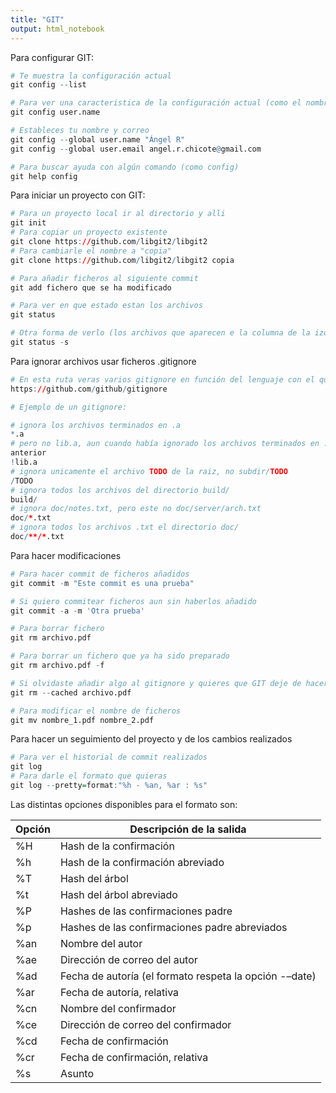 ```yaml
---
title: "GIT"
output: html_notebook
---
```

Para configurar GIT:
```r
# Te muestra la configuración actual
git config --list

# Para ver una caracteristica de la configuración actual (como el nombre)
git config user.name

# Estableces tu nombre y correo
git config --global user.name "Ángel R"
git config --global user.email angel.r.chicote@gmail.com

# Para buscar ayuda con algún comando (como config)
git help config
```

Para iniciar un proyecto con GIT:
```r
# Para un proyecto local ir al directorio y alli
git init
# Para copiar un proyecto existente
git clone https://github.com/libgit2/libgit2
# Para cambiarle el nombre a "copia"
git clone https://github.com/libgit2/libgit2 copia

# Para añadir ficheros al siguiente commit 
git add fichero que se ha modificado

# Para ver en que estado estan los archivos
git status

# Otra forma de verlo (los archivos que aparecen e la columna de la izquierda estan preparados y los de la derecha estan sin peparar)
git status -s

```

Para ignorar archivos usar ficheros .gitignore
```r
# En esta ruta veras varios gitignore en función del lenguaje con el que estes.
https://github.com/github/gitignore

# Ejemplo de un gitignore:

# ignora los archivos terminados en .a
*.a
# pero no lib.a, aun cuando había ignorado los archivos terminados en .a en la linea
anterior
!lib.a
# ignora unicamente el archivo TODO de la raiz, no subdir/TODO
/TODO
# ignora todos los archivos del directorio build/
build/
# ignora doc/notes.txt, pero este no doc/server/arch.txt
doc/*.txt
# ignora todos los archivos .txt el directorio doc/
doc/**/*.txt
```

Para hacer modificaciones
```r
# Para hacer commit de ficheros añadidos
git commit -m "Este commit es una prueba"

# Si quiero commitear ficheros aun sin haberlos añadido
git commit -a -m 'Otra prueba'

# Para borrar fichero
git rm archivo.pdf

# Para borrar un fichero que ya ha sido preparado 
git rm archivo.pdf -f

# Si olvidaste añadir algo al gitignore y quieres que GIT deje de hacer un seguimiento de un fichero, pero manteniendolo en tu disco duro
git rm --cached archivo.pdf

# Para modificar el nombre de ficheros
git mv nombre_1.pdf nombre_2.pdf
```

Para hacer un seguimiento del proyecto y de los cambios realizados
```r
# Para ver el historial de commit realizados
git log
# Para darle el formato que quieras 
git log --pretty=format:"%h - %an, %ar : %s"
```

Las distintas opciones disponibles para el formato son:


|Opción| Descripción de la salida|
| ----| ----- |
|%H  | Hash de la confirmación|
|%h  | Hash de la confirmación abreviado|
|%T  | Hash del árbol|
|%t  | Hash del árbol abreviado|
|%P  | Hashes de las confirmaciones padre|
|%p  | Hashes de las confirmaciones padre abreviados|
|%an |  Nombre del autor|
|%ae |  Dirección de correo del autor|
|%ad |  Fecha de autoría (el formato respeta la opción -–date)|
|%ar |  Fecha de autoría, relativa|
|%cn |  Nombre del confirmador|
|%ce |  Dirección de correo del confirmador|
|%cd |  Fecha de confirmación|
|%cr |  Fecha de confirmación, relativa|
|%s  | Asunto|



